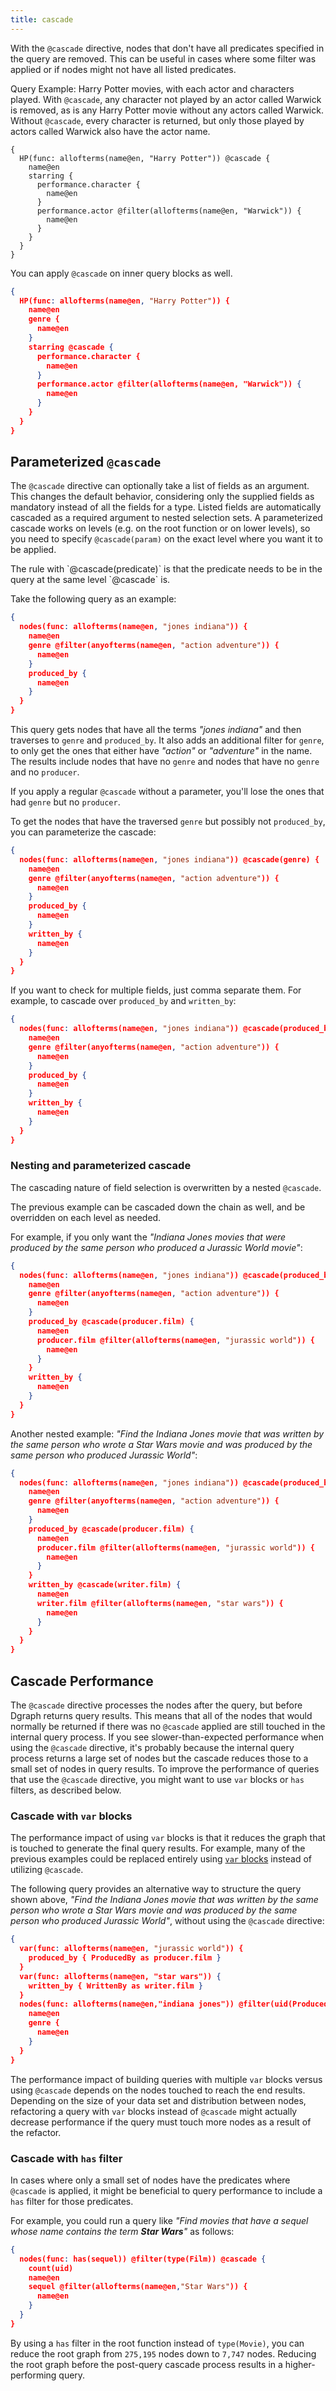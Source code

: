 ```yaml
---
title: cascade
---
```


With the `@cascade` directive, nodes that don't have all predicates specified in
the query are removed. This can be useful in cases where some filter was applied
or if nodes might not have all listed predicates.

Query Example: Harry Potter movies, with each actor and characters played. With
`@cascade`, any character not played by an actor called Warwick is removed, as
is any Harry Potter movie without any actors called Warwick. Without `@cascade`,
every character is returned, but only those played by actors called Warwick also
have the actor name.

```dql
{
  HP(func: allofterms(name@en, "Harry Potter")) @cascade {
    name@en
    starring {
      performance.character {
        name@en
      }
      performance.actor @filter(allofterms(name@en, "Warwick")) {
        name@en
      }
    }
  }
}
```

You can apply `@cascade` on inner query blocks as well.

```json
{
  HP(func: allofterms(name@en, "Harry Potter")) {
    name@en
    genre {
      name@en
    }
    starring @cascade {
      performance.character {
        name@en
      }
      performance.actor @filter(allofterms(name@en, "Warwick")) {
        name@en
      }
    }
  }
}
```

## Parameterized `@cascade`

The `@cascade` directive can optionally take a list of fields as an argument.
This changes the default behavior, considering only the supplied fields as
mandatory instead of all the fields for a type. Listed fields are automatically
cascaded as a required argument to nested selection sets. A parameterized
cascade works on levels (e.g. on the root function or on lower levels), so you
need to specify `@cascade(param)` on the exact level where you want it to be
applied.

<Tip>
  The rule with `@cascade(predicate)` is that the predicate needs to be in the
  query at the same level `@cascade` is.
</Tip>

Take the following query as an example:

```json
{
  nodes(func: allofterms(name@en, "jones indiana")) {
    name@en
    genre @filter(anyofterms(name@en, "action adventure")) {
      name@en
    }
    produced_by {
      name@en
    }
  }
}
```

This query gets nodes that have all the terms _"jones indiana"_ and then
traverses to `genre` and `produced_by`. It also adds an additional filter for
`genre`, to only get the ones that either have _"action"_ or _"adventure"_ in
the name. The results include nodes that have no `genre` and nodes that have no
`genre` and no `producer`.

If you apply a regular `@cascade` without a parameter, you'll lose the ones that
had `genre` but no `producer`.

To get the nodes that have the traversed `genre` but possibly not `produced_by`,
you can parameterize the cascade:

```json
{
  nodes(func: allofterms(name@en, "jones indiana")) @cascade(genre) {
    name@en
    genre @filter(anyofterms(name@en, "action adventure")) {
      name@en
    }
    produced_by {
      name@en
    }
    written_by {
      name@en
    }
  }
}
```

If you want to check for multiple fields, just comma separate them. For example,
to cascade over `produced_by` and `written_by`:

```json
{
  nodes(func: allofterms(name@en, "jones indiana")) @cascade(produced_by,written_by) {
    name@en
    genre @filter(anyofterms(name@en, "action adventure")) {
      name@en
    }
    produced_by {
      name@en
    }
    written_by {
      name@en
    }
  }
}
```

### Nesting and parameterized cascade

The cascading nature of field selection is overwritten by a nested `@cascade`.

The previous example can be cascaded down the chain as well, and be overridden
on each level as needed.

For example, if you only want the _"Indiana Jones movies that were produced by
the same person who produced a Jurassic World movie"_:

```json
{
  nodes(func: allofterms(name@en, "jones indiana")) @cascade(produced_by) {
    name@en
    genre @filter(anyofterms(name@en, "action adventure")) {
      name@en
    }
    produced_by @cascade(producer.film) {
      name@en
      producer.film @filter(allofterms(name@en, "jurassic world")) {
        name@en
      }
    }
    written_by {
      name@en
    }
  }
}
```

Another nested example: _"Find the Indiana Jones movie that was written by the
same person who wrote a Star Wars movie and was produced by the same person who
produced Jurassic World"_:

```json
{
  nodes(func: allofterms(name@en, "jones indiana")) @cascade(produced_by,written_by) {
    name@en
    genre @filter(anyofterms(name@en, "action adventure")) {
      name@en
    }
    produced_by @cascade(producer.film) {
      name@en
      producer.film @filter(allofterms(name@en, "jurassic world")) {
        name@en
      }
    }
    written_by @cascade(writer.film) {
      name@en
      writer.film @filter(allofterms(name@en, "star wars")) {
        name@en
      }
    }
  }
}
```

## Cascade Performance

The `@cascade` directive processes the nodes after the query, but before Dgraph
returns query results. This means that all of the nodes that would normally be
returned if there was no `@cascade` applied are still touched in the internal
query process. If you see slower-than-expected performance when using the
`@cascade` directive, it's probably because the internal query process returns a
large set of nodes but the cascade reduces those to a small set of nodes in
query results. To improve the performance of queries that use the `@cascade`
directive, you might want to use `var` blocks or `has` filters, as described
below.

### Cascade with `var` blocks

The performance impact of using `var` blocks is that it reduces the graph that
is touched to generate the final query results. For example, many of the
previous examples could be replaced entirely using
[`var` blocks](./query#variable-var-blocks) instead of utilizing `@cascade`.

The following query provides an alternative way to structure the query shown
above, _"Find the Indiana Jones movie that was written by the same person who
wrote a Star Wars movie and was produced by the same person who produced
Jurassic World"_, without using the `@cascade` directive:

```json
{
  var(func: allofterms(name@en, "jurassic world")) {
    produced_by { ProducedBy as producer.film }
  }
  var(func: allofterms(name@en, "star wars")) {
    written_by { WrittenBy as writer.film }
  }
  nodes(func: allofterms(name@en,"indiana jones")) @filter(uid(ProducedBy) AND uid(WrittenBy)) {
    name@en
    genre {
      name@en
    }
  }
}
```

The performance impact of building queries with multiple `var` blocks versus
using `@cascade` depends on the nodes touched to reach the end results.
Depending on the size of your data set and distribution between nodes,
refactoring a query with `var` blocks instead of `@cascade` might actually
decrease performance if the query must touch more nodes as a result of the
refactor.

### Cascade with `has` filter

In cases where only a small set of nodes have the predicates where `@cascade` is
applied, it might be beneficial to query performance to include a `has` filter
for those predicates.

For example, you could run a query like _"Find movies that have a sequel whose
name contains the term **Star Wars**"_ as follows:

```json
{
  nodes(func: has(sequel)) @filter(type(Film)) @cascade {
    count(uid)
    name@en
    sequel @filter(allofterms(name@en,"Star Wars")) {
      name@en
    }
  }
}
```

By using a `has` filter in the root function instead of `type(Movie)`, you can
reduce the root graph from `275,195` nodes down to `7,747` nodes. Reducing the
root graph before the post-query cascade process results in a higher-performing
query.

